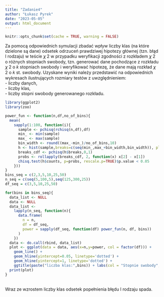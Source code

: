 ---
title: "Zadanie4"
author: "Łukasz Pyrek"
date: "2023-05-05"
output: html_document
---

```{r setup, include=FALSE}
knitr::opts_chunk$set(cache = TRUE, warning = FALSE)
```
Za pomocą odpowiednich symulacji zbadać wpływ liczby klas (na które dzielone są dane) odsetek
odrzuceń prawdziwej hipotezy głównej (tzn. błąd I rodzaju) w teście 𝜒
2 w przypadku weryfikacji
zgodności z rozkładem 𝜒
2 o różnych stopniach swobody, tzn. generować dane pochodzące z rozkładu
𝜒
2 o 𝑘 stopniach swobody i weryfikować hipotezę, że dane mają rozkład 𝜒
2 o 𝑘 st. swobody.
Uzyskane wyniki należy przedstawić na odpowiednich wykresach ilustrujących rozmiary testów z
uwzględnieniem: <br />
- liczby danych, <br />
- liczby klas, <br />
- liczby stopni swobody generowanego rozkładu.
```{r}
library(ggplot2)
library(zoo)

power_fun <- function(n,df,no_of_bins){
  mean(
    sapply(1:100, function(i){
      sample <- pchisq(rchisq(n,df),df)
      min_ <- min(sample)
      max_ <- max(sample)
      bin_width <- round((max_-min_)/no_of_bins,10)
      h <- hist(sample,breaks=c(seq(min_,max_+bin_width,bin_width)), plot = FALSE)
      breaks_cdf <- pchisq(h$breaks,0,1)
      probs <- rollapply(breaks_cdf, 2, function(x) x[2] - x[1])
      chisq.test(h$counts, p=probs, rescale.p=TRUE)$p.value < 0.05
    }))
}
bins_seq = c(2,3,5,10,25,50)
n_seq = c(seq(5,100,5),seq(125,300,25))
df_seq = c(3,5,10,25,50)

for(bins in bins_seq){
  data_list <- NULL
  data <- NULL
  data_list <-
    lapply(n_seq, function(n){
      data.frame(
        n = n,
        df = df_seq,
        power = sapply(df_seq, function(df) power_fun(n, df, bins))
      )  
    })
  data <- do.call(rbind, data_list)
  plot <- ggplot(data = data, aes(x=n,y=power, col = factor(df))) +
    geom_line() + 
    geom_hline(yintercept=0.05, linetype='dotted') + 
    geom_hline(yintercept=1, linetype='dotted') +
    ggtitle(paste("liczba klas:",bins)) + labs(col = "Stopnie swobody", y = "error")
  print(plot)
}
```
<br/>
Wraz ze wzrostem liczby klas odsetek popełnienia błędu I rodzaju spada.
